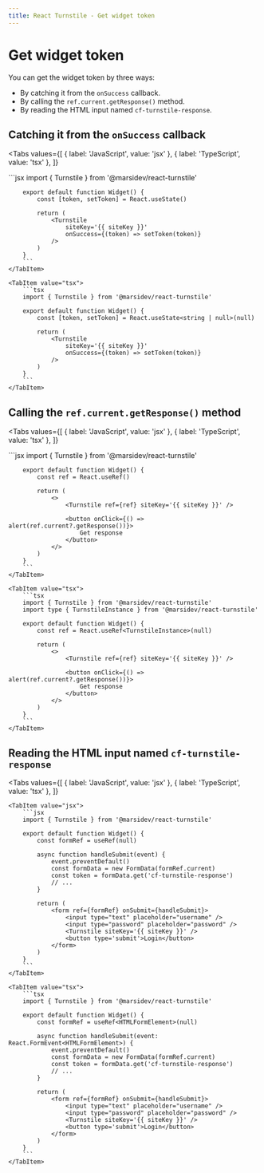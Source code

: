 ```yaml
---
title: React Turnstile - Get widget token
---
```


# Get widget token

You can get the widget token by three ways:

- By catching it from the `onSuccess` callback.
- By calling the `ref.current.getResponse()` method.
- By reading the HTML input named `cf-turnstile-response`.

## Catching it from the `onSuccess` callback

<Tabs
  values={[
    { label: 'JavaScript', value: 'jsx' },
    { label: 'TypeScript', value: 'tsx' },
  ]}
>
  <TabItem value="jsx">
		```jsx
		import { Turnstile } from '@marsidev/react-turnstile'

		export default function Widget() {
			const [token, setToken] = React.useState()

			return (
				<Turnstile
					siteKey='{{ siteKey }}'
					onSuccess={(token) => setToken(token)}
				/>
			)
		}
		```
	</TabItem>

	<TabItem value="tsx">
		```tsx
		import { Turnstile } from '@marsidev/react-turnstile'

		export default function Widget() {
			const [token, setToken] = React.useState<string | null>(null)

			return (
				<Turnstile
					siteKey='{{ siteKey }}'
					onSuccess={(token) => setToken(token)}
				/>
			)
		}
		```
	</TabItem>
</Tabs>

## Calling the `ref.current.getResponse()` method

<Tabs
  values={[
    { label: 'JavaScript', value: 'jsx' },
    { label: 'TypeScript', value: 'tsx' },
  ]}
>
  <TabItem value="jsx">
		```jsx
		import { Turnstile } from '@marsidev/react-turnstile'

		export default function Widget() {
			const ref = React.useRef()

			return (
				<>
					<Turnstile ref={ref} siteKey='{{ siteKey }}' />

					<button onClick={() => alert(ref.current?.getResponse())}>
						Get response
					</button>
				</>
			)
		}
		```
	</TabItem>

	<TabItem value="tsx">
		```tsx
		import { Turnstile } from '@marsidev/react-turnstile'
		import type { TurnstileInstance } from '@marsidev/react-turnstile'

		export default function Widget() {
			const ref = React.useRef<TurnstileInstance>(null)

			return (
				<>
					<Turnstile ref={ref} siteKey='{{ siteKey }}' />

					<button onClick={() => alert(ref.current?.getResponse())}>
						Get response
					</button>
				</>
			)
		}
		```
	</TabItem>
</Tabs>

## Reading the HTML input named `cf-turnstile-response`

<Tabs
	values={[
		{ label: 'JavaScript', value: 'jsx' },
		{ label: 'TypeScript', value: 'tsx' },
	]}
>
	<TabItem value="jsx">
		```jsx
		import { Turnstile } from '@marsidev/react-turnstile'

		export default function Widget() {
			const formRef = useRef(null)

			async function handleSubmit(event) {
				event.preventDefault()
				const formData = new FormData(formRef.current)
				const token = formData.get('cf-turnstile-response')
				// ...
			}

			return (
				<form ref={formRef} onSubmit={handleSubmit}>
					<input type="text" placeholder="username" />
					<input type="password" placeholder="password" />
					<Turnstile siteKey='{{ siteKey }}' />
					<button type='submit'>Login</button>
				</form>
			)
		}
		```
	</TabItem>

	<TabItem value="tsx">
		```tsx
		import { Turnstile } from '@marsidev/react-turnstile'

		export default function Widget() {
			const formRef = useRef<HTMLFormElement>(null)

			async function handleSubmit(event: React.FormEvent<HTMLFormElement>) {
				event.preventDefault()
				const formData = new FormData(formRef.current)
				const token = formData.get('cf-turnstile-response')
				// ...
			}

			return (
				<form ref={formRef} onSubmit={handleSubmit}>
					<input type="text" placeholder="username" />
					<input type="password" placeholder="password" />
					<Turnstile siteKey='{{ siteKey }}' />
					<button type='submit'>Login</button>
				</form>
			)
		}
		```
	</TabItem>
